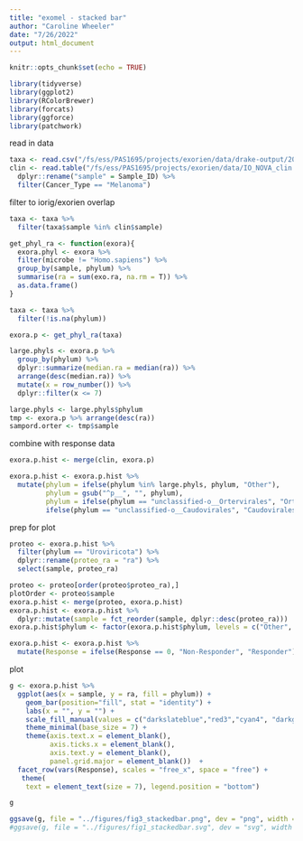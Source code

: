 ```yaml
---
title: "exomel - stacked bar"
author: "Caroline Wheeler"
date: "7/26/2022"
output: html_document
---
```


```r
knitr::opts_chunk$set(echo = TRUE)

library(tidyverse)
library(ggplot2)
library(RColorBrewer)
library(forcats)
library(ggforce)
library(patchwork)
```

read in data 
```r
taxa <- read.csv("/fs/ess/PAS1695/projects/exorien/data/drake-output/2022-03-16/2022-03-16_RA-with-taxonomy.csv")
clin <- read.table("/fs/ess/PAS1695/projects/exorien/data/IO_NOVA_clin.txt", header = TRUE) %>%
  dplyr::rename("sample" = Sample_ID) %>%
  filter(Cancer_Type == "Melanoma")
```

filter to iorig/exorien overlap
```r
taxa <- taxa %>%
  filter(taxa$sample %in% clin$sample)
```

```r
get_phyl_ra <- function(exora){
  exora.phyl <- exora %>%
  filter(microbe != "Homo.sapiens") %>%
  group_by(sample, phylum) %>%
  summarise(ra = sum(exo.ra, na.rm = T)) %>%
  as.data.frame()
}
```

```r
taxa <- taxa %>%
  filter(!is.na(phylum))

exora.p <- get_phyl_ra(taxa)

large.phyls <- exora.p %>% 
  group_by(phylum) %>%
  dplyr::summarize(median.ra = median(ra)) %>%
  arrange(desc(median.ra)) %>%
  mutate(x = row_number()) %>%
  dplyr::filter(x <= 7)

large.phyls <- large.phyls$phylum
tmp <- exora.p %>% arrange(desc(ra))
sampord.orter <- tmp$sample
```

combine with response data
```r
exora.p.hist <- merge(clin, exora.p)
```

```r
exora.p.hist <- exora.p.hist %>%
  mutate(phylum = ifelse(phylum %in% large.phyls, phylum, "Other"),
         phylum = gsub("^p__", "", phylum),
         phylum = ifelse(phylum == "unclassified-o__Ortervirales", "Ortervirales", 
         ifelse(phylum == "unclassified-o__Caudovirales", "Caudovirales", phylum)))
```

prep for plot
```r
proteo <- exora.p.hist %>%
  filter(phylum == "Uroviricota") %>%
  dplyr::rename(proteo_ra = "ra") %>%
  select(sample, proteo_ra)

proteo <- proteo[order(proteo$proteo_ra),]
plotOrder <- proteo$sample
exora.p.hist <- merge(proteo, exora.p.hist)
exora.p.hist <- exora.p.hist %>%
  dplyr::mutate(sample = fct_reorder(sample, dplyr::desc(proteo_ra)))
exora.p.hist$phylum <- factor(exora.p.hist$phylum, levels = c("Other", "Actinobacteria", "Apicomplexa", "Ascomycota", "Bacteroidetes", "Firmicutes", "Proteobacteria", "Uroviricota"))

exora.p.hist <- exora.p.hist %>%
  mutate(Response = ifelse(Response == 0, "Non-Responder", "Responder"))
```

plot
```r
g <- exora.p.hist %>% 
  ggplot(aes(x = sample, y = ra, fill = phylum)) +
    geom_bar(position="fill", stat = "identity") +
    labs(x = "", y = "") +
    scale_fill_manual(values = c("darkslateblue","red3","cyan4", "darkgoldenrod2", "darkgreen", "salmon2", "cornflowerblue", "deeppink4"), name = "Taxa") +
    theme_minimal(base_size = 7) +
    theme(axis.text.x = element_blank(), 
          axis.ticks.x = element_blank(),
          axis.text.y = element_blank(),
          panel.grid.major = element_blank())  +
  facet_row(vars(Response), scales = "free_x", space = "free") +
   theme(
    text = element_text(size = 7), legend.position = "bottom") 

g

ggsave(g, file = "../figures/fig3_stackedbar.png", dev = "png", width = 4.5, height = 4)
#ggsave(g, file = "../figures/fig1_stackedbar.svg", dev = "svg", width = 7, height = 6)
```

<!-- grant version -->
<!-- ```{r} -->
<!-- g <- exora.p.hist %>%  -->
<!--   ggplot(aes(x = sample, y = ra, fill = phylum)) + -->
<!--     geom_bar(position="fill", stat = "identity") + -->
<!--     labs(x = "", y = "") + -->
<!--     scale_fill_manual(values = c("darkslateblue","red3","cyan4", "darkgoldenrod2", "darkgreen", "salmon2", "cornflowerblue", "deeppink4"), name = "Taxa") + -->
<!--     theme_minimal(base_size =10) + -->
<!--     theme(axis.text.x = element_blank(),  -->
<!--           axis.ticks.x = element_blank(), -->
<!--           axis.text.y = element_blank(), -->
<!--           panel.grid.major = element_blank())  + -->
<!--   facet_row(vars(Response), scales = "free_x", space = "free") + -->
<!--    theme( -->
<!--     text = element_text(size = 10) -->
<!--   ) + -->
<!--    theme(legend.position="bottom") -->
<!-- g -->

<!-- ggsave(g, file = "../figures/grantVersion_stackedbar.svg", dev = "svg", width = 4, height = 4) -->
<!-- ``` -->

